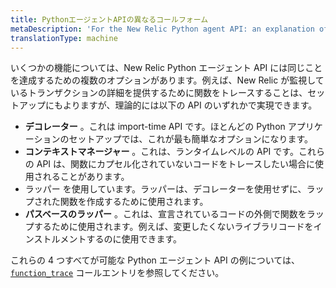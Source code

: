 ```yaml
---
title: PythonエージェントAPIの異なるコールフォーム
metaDescription: 'For the New Relic Python agent API: an explanation of varied call forms for some API functions.'
translationType: machine
---
```


いくつかの機能については、New Relic Python エージェント API には同じことを達成するための複数のオプションがあります。例えば、New Relic が監視しているトランザクションの詳細を提供するために関数をトレースすることは、セットアップにもよりますが、理論的には以下の API のいずれかで実現できます。

- **デコレーター** 。これは import-time API です。ほとんどの Python アプリケーションのセットアップでは、これが最も簡単なオプションになります。
- **コンテキストマネージャー** 。これは、ランタイムレベルの API です。これらの API は、関数にカプセル化されていないコードをトレースしたい場合に使用されることがあります。
- ラッパー を使用しています。ラッパーは、デコレーターを使用せずに、ラップされた関数を作成するために使用されます。
- **パスベースのラッパー** 。これは、宣言されているコードの外側で関数をラップするために使用されます。例えば、変更したくないライブラリコードをインストルメントするのに使用できます。

これらの 4 つすべてが可能な Python エージェント API の例については、 [`function_trace`](/docs/agents/python-agent/python-agent-api/function_trace) コールエントリを参照してください。
